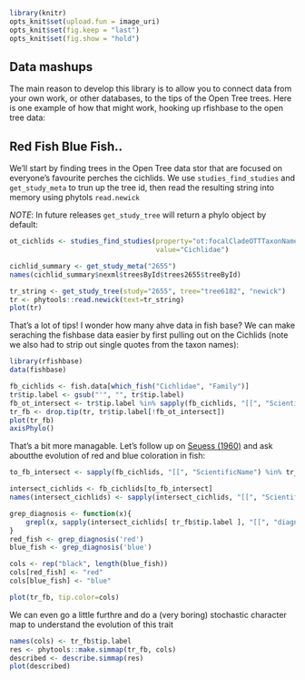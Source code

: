 <!--
%\VignetteEngine{knitr::knitr}
%\VignetteIndexEntry{rotl datamash}
-->
 
```r
library(knitr)
opts_knit$set(upload.fun = image_uri)
opts_knit$set(fig.keep = "last")
opts_knit$set(fig.show = "hold")

```

Data mashups
-----------

The main reason to develop this library is to allow you to connect data from
your own work, or other databases, to the tips of the Open Tree trees. Here is
one example of how that might work, hooking up rfishbase to the open tree data:

Red Fish Blue Fish..
---

We'll start by finding trees in the Open Tree data stor that are focused on
everyone's favourite perches the cichlids. We use `studies_find_studies` and
`get_study_meta` to trun up the tree id, then read the resulting string into
memory using phytols `read.newick`

*NOTE*: In future releases `get_study_tree` will return a phylo object by
default:

```r
ot_cichlids <- studies_find_studies(property="ot:focalCladeOTTTaxonName", 
                                    value="Cichlidae")

cichlid_summary <- get_study_meta("2655")
names(cichlid_summary$nexml$treesById$trees2655$treeById)

tr_string <- get_study_tree(study="2655", tree="tree6182", "newick")
tr <- phytools::read.newick(text=tr_string)
plot(tr)

```

That's a lot of tips! I wonder how many ahve data in fish base? We can make
seraching the fishbase data easier by first pulling out on the Cichlids (note we
also had to strip out single quotes from the taxon names):


```r
library(rfishbase)
data(fishbase)

fb_cichlids <- fish.data[which_fish("Cichlidae", "Family")]
tr$tip.label <- gsub("'", "", tr$tip.label)
fb_ot_intersect <- tr$tip.label %in% sapply(fb_cichlids, "[[", "ScientificName")
tr_fb <- drop.tip(tr, tr$tip.label[!fb_ot_intersect])
plot(tr_fb)
axisPhylo()
```

That's a bit more managable. Let's follow up on [Seuess (1960)](http://en.wikipedia.org/wiki/One_Fish_Two_Fish_Red_Fish_Blue_Fish) and
ask aboutthe evolution of red and blue coloration in fish:

```r
to_fb_intersect <- sapply(fb_cichlids, "[[", "ScientificName") %in% tr_fb$ti

intersect_cichlids <- fb_cichlids[to_fb_intersect]
names(intersect_cichlids) <- sapply(intersect_cichlids, "[[", "ScientificName")

grep_diagnosis <- function(x){
    grepl(x, sapply(intersect_cichlids[ tr_fb$tip.label ], "[[", "diagnostic"))
}
red_fish <- grep_diagnosis('red')
blue_fish <- grep_diagnosis('blue')

cols <- rep("black", length(blue_fish))
cols[red_fish] <- "red"
cols[blue_fish] <- "blue"

plot(tr_fb, tip.color=cols)

```
We can even go a little furthre and do a (very boring) stochastic character map
to understand the evolution of this trait

```r
names(cols) <- tr_fb$tip.label
res <- phytools::make.simmap(tr_fb, cols)
described <- describe.simmap(res)
plot(described)


```




